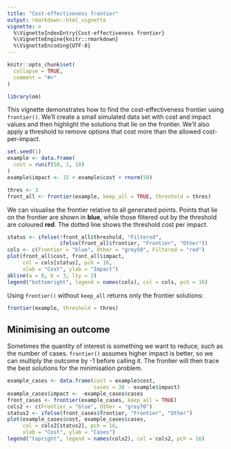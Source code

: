 ```yaml
---
title: "Cost-effectiveness frontier"
output: rmarkdown::html_vignette
vignette: >
  %\VignetteIndexEntry{Cost-effectiveness frontier}
  %\VignetteEngine{knitr::rmarkdown}
  %\VignetteEncoding{UTF-8}
---
```


```r
knitr::opts_chunk$set(
  collapse = TRUE,
  comment = "#>"
)
```

```r
library(om)
```

This vignette demonstrates how to find the cost-effectiveness frontier using
`frontier()`. We'll create a small simulated data set with cost and impact
values and then highlight the solutions that lie on the frontier. We'll also
apply a threshold to remove options that cost more than the allowed
cost-per-impact.

```r
set.seed(1)
example <- data.frame(
  cost = runif(50, 1, 10)
)
example$impact <- 15 + example$cost + rnorm(50)

thres <- 3
front_all <- frontier(example, keep_all = TRUE, threshold = thres)
```

We can visualise the frontier relative to all generated points. Points that lie
on the frontier are shown in **blue**, while those filtered out by the
threshold are coloured **red**. The dotted line shows the threshold cost per
impact.

```r
status <- ifelse(!front_all$threshold, "Filtered",
                 ifelse(front_all$frontier, "Frontier", "Other"))
cols <- c(Frontier = "blue", Other = "grey50", Filtered = "red")
plot(front_all$cost, front_all$impact,
     col = cols[status], pch = 16,
     xlab = "Cost", ylab = "Impact")
abline(a = 0, b = 3, lty = 2)
legend("bottomright", legend = names(cols), col = cols, pch = 16)
```

Using `frontier()` without `keep_all` returns only the frontier solutions:

```r
frontier(example, threshold = thres)
```

## Minimising an outcome

Sometimes the quantity of interest is something we want to reduce, such as the number of cases. `frontier()` assumes higher impact is better, so we can multiply the outcome by -1 before calling it. The frontier will then trace the best solutions for the minimisation problem.

```r
example_cases <- data.frame(cost = example$cost,
                            cases = 30 - example$impact)
example_cases$impact <- -example_cases$cases
front_cases <- frontier(example_cases, keep_all = TRUE)
cols2 <- c(Frontier = "blue", Other = "grey70")
status2 <- ifelse(front_cases$frontier, "Frontier", "Other")
plot(example_cases$cost, example_cases$cases,
     col = cols2[status2], pch = 16,
     xlab = "Cost", ylab = "Cases")
legend("topright", legend = names(cols2), col = cols2, pch = 16)
```
